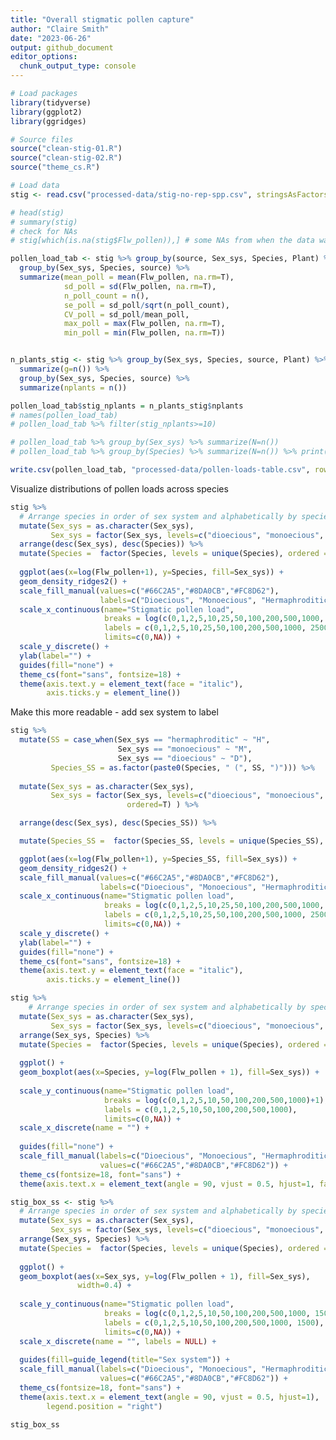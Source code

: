 ```yaml
---
title: "Overall stigmatic pollen capture"
author: "Claire Smith"
date: "2023-06-26"
output: github_document
editor_options: 
  chunk_output_type: console
---
```


```r
# Load packages
library(tidyverse)
library(ggplot2)
library(ggridges)

# Source files
source("clean-stig-01.R")
source("clean-stig-02.R")
source("theme_cs.R")
```

```r
# Load data
stig <- read.csv("processed-data/stig-no-rep-spp.csv", stringsAsFactors = T)
```

```r
# head(stig)
# summary(stig)
# check for NAs
# stig[which(is.na(stig$Flw_pollen)),] # some NAs from when the data was joined - some individuals had 
```

```r
pollen_load_tab <- stig %>% group_by(source, Sex_sys, Species, Plant) %>% 
  group_by(Sex_sys, Species, source) %>% 
  summarize(mean_poll = mean(Flw_pollen, na.rm=T),
            sd_poll = sd(Flw_pollen, na.rm=T),
            n_poll_count = n(),
            se_poll = sd_poll/sqrt(n_poll_count),
            CV_poll = sd_poll/mean_poll,
            max_poll = max(Flw_pollen, na.rm=T),
            min_poll = min(Flw_pollen, na.rm=T))


n_plants_stig <- stig %>% group_by(Sex_sys, Species, source, Plant) %>% 
  summarize(g=n()) %>%
  group_by(Sex_sys, Species, source) %>% 
  summarize(nplants = n())

pollen_load_tab$stig_nplants = n_plants_stig$nplants
# names(pollen_load_tab)
# pollen_load_tab %>% filter(stig_nplants>=10)

# pollen_load_tab %>% group_by(Sex_sys) %>% summarize(N=n())
# pollen_load_tab %>% group_by(Species) %>% summarize(N=n()) %>% print(n=Inf)

write.csv(pollen_load_tab, "processed-data/pollen-loads-table.csv", row.names=F)
```


Visualize distributions of pollen loads across species

```r
stig %>% 
  # Arrange species in order of sex system and alphabetically by species
  mutate(Sex_sys = as.character(Sex_sys),
         Sex_sys = factor(Sex_sys, levels=c("dioecious", "monoecious", "hermaphroditic")) ) %>% 
  arrange(desc(Sex_sys), desc(Species)) %>% 
  mutate(Species =  factor(Species, levels = unique(Species), ordered = T)) %>% 
  
  ggplot(aes(x=log(Flw_pollen+1), y=Species, fill=Sex_sys)) +
  geom_density_ridges2() + 
  scale_fill_manual(values=c("#66C2A5","#8DA0CB","#FC8D62"),
                    labels=c("Dioecious", "Monoecious", "Hermaphroditic")) +
  scale_x_continuous(name="Stigmatic pollen load",
                     breaks = log(c(0,1,2,5,10,25,50,100,200,500,1000, 2500)+1),
                     labels = c(0,1,2,5,10,25,50,100,200,500,1000, 2500),
                     limits=c(0,NA)) +
  scale_y_discrete() +
  ylab(label="") + 
  guides(fill="none") + 
  theme_cs(font="sans", fontsize=18) + 
  theme(axis.text.y = element_text(face = "italic"),
        axis.ticks.y = element_line())

```

Make this more readable - add sex system to label

```r

stig %>% 
  mutate(SS = case_when(Sex_sys == "hermaphroditic" ~ "H",
                        Sex_sys == "monoecious" ~ "M",
                        Sex_sys == "dioecious" ~ "D"),
         Species_SS = as.factor(paste0(Species, " (", SS, ")"))) %>% 
  
  mutate(Sex_sys = as.character(Sex_sys),
         Sex_sys = factor(Sex_sys, levels=c("dioecious", "monoecious", "hermaphroditic"),
                          ordered=T) ) %>% 

  arrange(desc(Sex_sys), desc(Species_SS)) %>% 

  mutate(Species_SS =  factor(Species_SS, levels = unique(Species_SS), ordered = T)) %>% 

  ggplot(aes(x=log(Flw_pollen+1), y=Species_SS, fill=Sex_sys)) +
  geom_density_ridges2() + 
  scale_fill_manual(values=c("#66C2A5","#8DA0CB","#FC8D62"),
                    labels=c("Dioecious", "Monoecious", "Hermaphroditic")) +
  scale_x_continuous(name="Stigmatic pollen load",
                     breaks = log(c(0,1,2,5,10,25,50,100,200,500,1000, 2500)+1),
                     labels = c(0,1,2,5,10,25,50,100,200,500,1000, 2500),
                     limits=c(0,NA)) +
  scale_y_discrete() +
  ylab(label="") + 
  guides(fill="none") + 
  theme_cs(font="sans", fontsize=18) + 
  theme(axis.text.y = element_text(face = "italic"),
        axis.ticks.y = element_line())

```

```r
stig %>% 
    # Arrange species in order of sex system and alphabetically by species
  mutate(Sex_sys = as.character(Sex_sys),
         Sex_sys = factor(Sex_sys, levels=c("dioecious", "monoecious", "hermaphroditic")) ) %>% 
  arrange(Sex_sys, Species) %>% 
  mutate(Species =  factor(Species, levels = unique(Species), ordered = T)) %>% 
  
  ggplot() + 
  geom_boxplot(aes(x=Species, y=log(Flw_pollen + 1), fill=Sex_sys)) + 
  
  scale_y_continuous(name="Stigmatic pollen load",
                     breaks = log(c(0,1,2,5,10,50,100,200,500,1000)+1),
                     labels = c(0,1,2,5,10,50,100,200,500,1000),
                     limits=c(0,NA)) + 
  scale_x_discrete(name = "") + 
  
  guides(fill="none") + 
  scale_fill_manual(labels=c("Dioecious", "Monoecious", "Hermaphroditic"),
                    values=c("#66C2A5","#8DA0CB","#FC8D62")) + 
  theme_cs(fontsize=18, font="sans") + 
  theme(axis.text.x = element_text(angle = 90, vjust = 0.5, hjust=1, face="italic"))

```


```r
stig_box_ss <- stig %>% 
  # Arrange species in order of sex system and alphabetically by species
  mutate(Sex_sys = as.character(Sex_sys),
         Sex_sys = factor(Sex_sys, levels=c("dioecious", "monoecious", "hermaphroditic")) ) %>% 
  arrange(Sex_sys, Species) %>% 
  mutate(Species =  factor(Species, levels = unique(Species), ordered = T)) %>% 
  
  ggplot() + 
  geom_boxplot(aes(x=Sex_sys, y=log(Flw_pollen + 1), fill=Sex_sys),
               width=0.4) + 
  
  scale_y_continuous(name="Stigmatic pollen load",
                     breaks = log(c(0,1,2,5,10,50,100,200,500,1000, 1500)+1),
                     labels = c(0,1,2,5,10,50,100,200,500,1000, 1500),
                     limits=c(0,NA)) + 
  scale_x_discrete(name = "", labels = NULL) + 
  
  guides(fill=guide_legend(title="Sex system")) + 
  scale_fill_manual(labels=c("Dioecious", "Monoecious", "Hermaphroditic"),
                    values=c("#66C2A5","#8DA0CB","#FC8D62")) + 
  theme_cs(fontsize=18, font="sans") + 
  theme(axis.text.x = element_text(angle = 90, vjust = 0.5, hjust=1),
        legend.position = "right")

stig_box_ss
```


